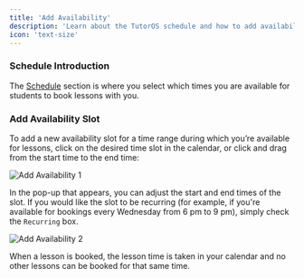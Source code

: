 ```yaml
---
title: 'Add Availability'
description: 'Learn about the TutorOS schedule and how to add availability.'
icon: 'text-size'
---
```


### Schedule Introduction

The [Schedule](https://platform.tutoros.app/schedule) section is where you select which times you are available for students to book
lessons with you.


### Add Availability Slot

To add a new availability slot for a time range during which you’re available for lessons, click on the desired time slot in the calendar, or click and drag from the start time to the end time:

![Add Availability 1](/images/add-availability-1.png)

In the pop-up that appears, you can adjust the start and end times of the slot. If you would like the slot to be recurring (for example, if you're available for bookings every Wednesday from 6 pm to 9 pm), simply check the `Recurring` box.

![Add Availability 2](/images/add-availability-2.png)

When a lesson is booked, the lesson time is taken in your calendar and no other lessons can be booked for that same time.